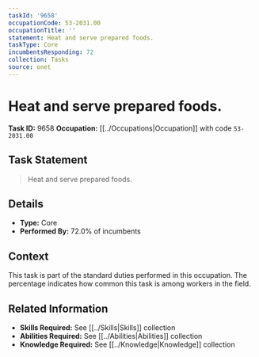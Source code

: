 ```yaml
---
taskId: '9658'
occupationCode: 53-2031.00
occupationTitle: ''
statement: Heat and serve prepared foods.
taskType: Core
incumbentsResponding: 72
collection: Tasks
source: onet
---
```

# Heat and serve prepared foods.

**Task ID:** 9658
**Occupation:** [[../Occupations|Occupation]] with code `53-2031.00`

## Task Statement

> Heat and serve prepared foods.

## Details

- **Type:** Core
- **Performed By:** 72.0% of incumbents

## Context

This task is part of the standard duties performed in this occupation. The percentage indicates how common this task is among workers in the field.

## Related Information

- **Skills Required:** See [[../Skills|Skills]] collection
- **Abilities Required:** See [[../Abilities|Abilities]] collection
- **Knowledge Required:** See [[../Knowledge|Knowledge]] collection
